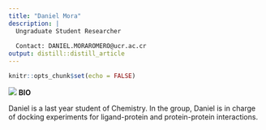 ```yaml
---
title: "Daniel Mora"
description: |
  Ungraduate Student Researcher 
  
  Contact: DANIEL.MORAROMERO@ucr.ac.cr
output: distill::distill_article
---
```


```r
knitr::opts_chunk$set(echo = FALSE)
```
![](dm.png)
**BIO**

Daniel is a last year student of Chemistry. In the group, Daniel is in charge of docking experiments for ligand-protein and protein-protein interactions.


